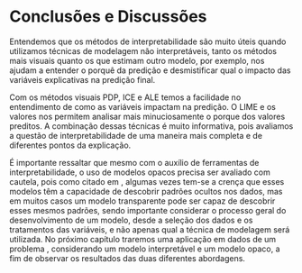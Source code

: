 # Conclusões e Discussões {#conclusao}


Entendemos que os métodos de interpretabilidade são muito úteis quando utilizamos técnicas de modelagem não interpretáveis, tanto os métodos mais visuais quanto os que estimam outro modelo, por exemplo, nos ajudam a entender o porquê da predição e desmistificar qual o impacto das variáveis explicativas na predição final.

Com os métodos visuais PDP, ICE e ALE temos a facilidade no entendimento de como as variáveis impactam na predição. O LIME e os valores \emph{Shapley} nos permitem analisar mais minuciosamente o porque dos valores preditos. A combinação dessas técnicas é muito informativa, pois avaliamos a questão de interpretabilidade de uma maneira mais completa e de diferentes pontos da explicação.


É importante ressaltar que mesmo com o auxílio de ferramentas de interpretabilidade, o uso de modelos opacos precisa ser avaliado com cautela, pois como citado em \cite{rudin2019stop}, algumas vezes tem-se a crença que esses modelos têm a capacidade de descobrir padrões ocultos nos dados, mas em muitos casos um modelo transparente pode ser capaz de descobrir esses mesmos padrões, sendo importante considerar o processo geral do desenvolvimento de um modelo, desde a seleção dos dados e os tratamentos das variáveis, e não apenas qual a técnica de modelagem será utilizada. No próximo capítulo traremos uma aplicação em dados de um problema \emph{uplift}, considerando um modelo interpretável e um modelo opaco, a fim de observar os resultados das duas diferentes abordagens.
